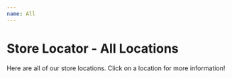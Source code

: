 ```yaml
---
name: All
---
```


# Store Locator - All Locations

Here are all of our store locations. Click on a location for more information!
